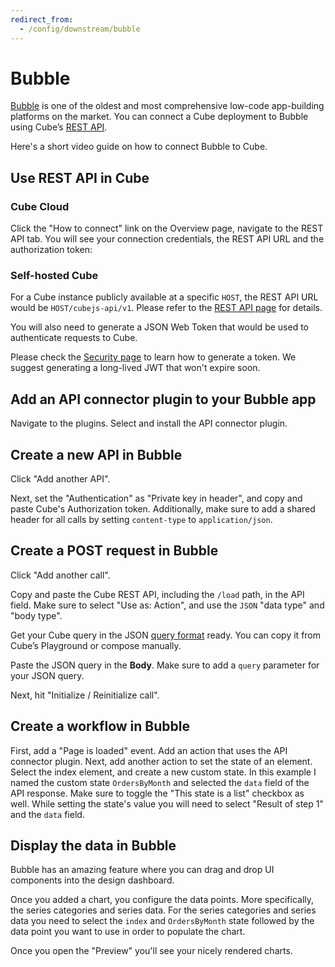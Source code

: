 ```yaml
---
redirect_from:
  - /config/downstream/bubble
---
```


# Bubble

[Bubble](https://bubble.io/) is one of the oldest and most comprehensive
low-code app-building platforms on the market. You can connect a Cube deployment
to Bubble using Cube’s [REST API](/reference/rest-api).

Here's a short video guide on how to connect Bubble to Cube.

<LoomVideo url="https://www.loom.com/embed/554bee2daa7e42529b8eb4d0494e6674" />

## Use REST API in Cube

### Cube Cloud

Click the "How to connect" link on the Overview page, navigate to the REST API
tab. You will see your connection credentials, the REST API URL and the
authorization token:

<Screenshot src="https://ucarecdn.com/5e861647-21df-407d-951d-6a88d5ed9f97/" />

### Self-hosted Cube

For a Cube instance publicly available at a specific `HOST`, the REST API URL
would be `HOST/cubejs-api/v1`. Please refer to the
[REST API page](/reference/rest-api) for details.

You will also need to generate a JSON Web Token that would be used to
authenticate requests to Cube.

Please check the [Security page](/product/auth#generating-json-web-tokens-jwt)
to learn how to generate a token. We suggest generating a long-lived JWT that
won't expire soon.

## Add an API connector plugin to your Bubble app

Navigate to the plugins. Select and install the API connector plugin.

## Create a new API in Bubble

Click "Add another API".

<Screenshot src="https://ucarecdn.com/a2e85b6e-b321-40d8-ba56-2dc4b7d7f50b/" />

Next, set the "Authentication" as "Private key in header", and copy and paste
Cube's Authorization token. Additionally, make sure to add a shared header for
all calls by setting `content-type` to `application/json`.

<Screenshot src="https://ucarecdn.com/8bf3d936-1886-4bc0-b6c4-10bb76adb21f/" />

## Create a POST request in Bubble

Click "Add another call".

Copy and paste the Cube REST API, including the `/load` path, in the API field.
Make sure to select "Use as: Action", and use the `JSON` "data type" and "body
type".

<Screenshot src="https://ucarecdn.com/5f857c2f-ba88-40a9-9112-b4368a19b608/" />

Get your Cube query in the JSON
[query format](/product/apis-integrations/rest-api/query-format) ready. You can
copy it from Cube’s Playground or compose manually.

Paste the JSON query in the **Body**. Make sure to add a `query` parameter for
your JSON query.

<Screenshot src="https://ucarecdn.com/4e86bc38-56bb-44bc-b99d-6b55bb963761/" />

Next, hit "Initialize / Reinitialize call".

## Create a workflow in Bubble

First, add a "Page is loaded" event. Add an action that uses the API connector
plugin. Next, add another action to set the state of an element. Select the
index element, and create a new custom state. In this example I named the custom
state `OrdersByMonth` and selected the `data` field of the API response. Make
sure to toggle the "This state is a list" checkbox as well. While setting the
state's value you will need to select "Result of step 1" and the `data` field.

<Screenshot src="https://ucarecdn.com/9f7a98e2-6ba8-463b-bbee-059fd29da4ab/" />

## Display the data in Bubble

Bubble has an amazing feature where you can drag and drop UI components into the
design dashboard.

Once you added a chart, you configure the data points. More specifically, the
series categories and series data. For the series categories and series data you
need to select the `index` and `OrdersByMonth` state followed by the data point
you want to use in order to populate the chart.

<Screenshot src="https://ucarecdn.com/c2684ea0-5cad-4fee-9496-e9bc745ea68c/" />

Once you open the "Preview" you'll see your nicely rendered charts.

<Screenshot src="https://ucarecdn.com/1e1790fc-a5ed-4921-b1f1-7cd326ea6932/" />
